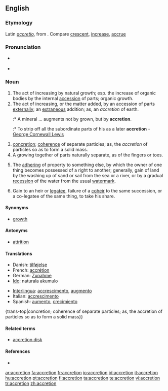 ==English==

===Etymology===
Latin ''[[accretio]]'', from {{term|accrescere||to increase}}. Compare [[crescent]], [[increase]], [[accrue]]

===Pronunciation===
* {{a|WEAE}} {{IPA|/ʌˈkɹi.ʃən/}}
* {{rhymes|iːʃən}}

===Noun===
{{en-noun}}

# The act of increasing by natural growth; esp. the increase of organic bodies by the internal [[accession]] of parts; organic growth.
# The act of increasing, or the matter added, by an accession of parts [[externally]]; an [[extraneous]] addition; as, an ''accretion'' of earth.
#:* A mineral ... augments not by grown, but by '''accretion'''.
#:* To strip off all the subordinate parts of his as a later '''accretion''' - [[w:George Cornewall Lewis|George Cornewall Lewis]]
# [[concretion]]; [[coherence]] of separate particles; as, the ''accretion'' of particles so as to form a solid mass.
# A growing together of parts naturally separate, as of the fingers or toes.
# {{legal}} The [[adhering]] of property to something else, by which the owner of one thing becomes possessed of a right to another; generally, gain of land by the washing up of sand or sail from the sea or a river, or by a gradual [[recession]] of the water from the usual [[watermark]].
# {{legal}} Gain to an heir or [[legatee]], failure of a [[coheir]] to the same succession, or a co-legatee of the same thing, to take his share.

====Synonyms====
* [[growth]]

====Antonyms====
* [[attrition]]

====Translations====
{{trans-top|act of increasing by natural growth}}
* Danish: [[tilføjelse]] {{c}}
* French: [[accrétion]]
* German: [[Zunahme]]
* [[Ido]]: naturala akumulo
{{trans-mid}}
* [[Interlingua]]: [[accrescimento]], [[augmento]]
* Italian: [[accrescimento]]
* Spanish: [[aumento]], [[crecimiento]]
{{trans-bottom}}
{trans-top|concretion; coherence of separate particles; as, the accretion of particles so as to form a solid mass}}
{{trans-mid}}
{{trans-bottom}}

====Related terms====
* [[accretion disk]]

====References====
* {{R:Webster 1913}}

[[ar:accretion]]
[[fa:accretion]]
[[fr:accretion]]
[[io:accretion]]
[[id:accretion]]
[[it:accretion]]
[[hu:accretion]]
[[pt:accretion]]
[[fi:accretion]]
[[ta:accretion]]
[[te:accretion]]
[[vi:accretion]]
[[tr:accretion]]
[[zh:accretion]]